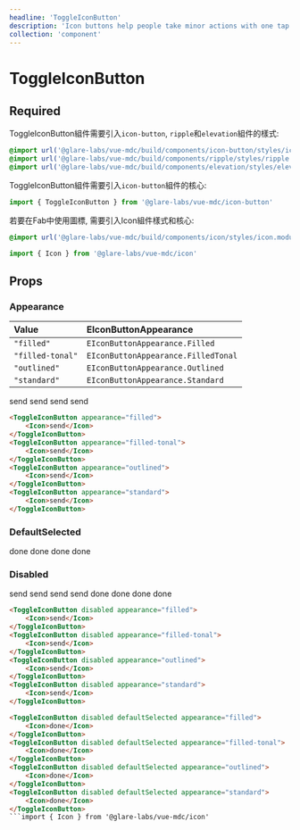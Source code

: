 ```yaml
---
headline: 'ToggleIconButton'
description: 'Icon buttons help people take minor actions with one tap.'
collection: 'component'
---
```


# ToggleIconButton

## Required

ToggleIconButton組件需要引入`icon-button`, `ripple`和`elevation`組件的樣式:

```css
@import url('@glare-labs/vue-mdc/build/components/icon-button/styles/icon-button.module.css');
@import url('@glare-labs/vue-mdc/build/components/ripple/styles/ripple.module.css');
@import url('@glare-labs/vue-mdc/build/components/elevation/styles/elevation.module.css');
```

ToggleIconButton組件需要引入`icon-button`組件的核心:

```js
import { ToggleIconButton } from '@glare-labs/vue-mdc/icon-button'
```

若要在Fab中使用圖標, 需要引入Icon組件樣式和核心:

```css
@import url('@glare-labs/vue-mdc/build/components/icon/styles/icon.module.css');
```

```js
import { Icon } from '@glare-labs/vue-mdc/icon'
```

## Props

### Appearance

|Value|EIconButtonAppearance|
|:--|:--|
|`"filled"`|`EIconButtonAppearance.Filled`|
|`"filled-tonal"`|`EIconButtonAppearance.FilledTonal`|
|`"outlined"`|`EIconButtonAppearance.Outlined`|
|`"standard"`|`EIconButtonAppearance.Standard`|

<ToggleIconButton client:load appearance="filled">
    <Icon>send</Icon>
</ToggleIconButton>
<ToggleIconButton client:load appearance="filled-tonal">
    <Icon>send</Icon>
</ToggleIconButton>
<ToggleIconButton client:load appearance="outlined">
    <Icon>send</Icon>
</ToggleIconButton>
<ToggleIconButton client:load appearance="standard">
    <Icon>send</Icon>
</ToggleIconButton>

```html
<ToggleIconButton appearance="filled">
    <Icon>send</Icon>
</ToggleIconButton>
<ToggleIconButton appearance="filled-tonal">
    <Icon>send</Icon>
</ToggleIconButton>
<ToggleIconButton appearance="outlined">
    <Icon>send</Icon>
</ToggleIconButton>
<ToggleIconButton appearance="standard">
    <Icon>send</Icon>
</ToggleIconButton>
```

### DefaultSelected

<ToggleIconButton client:load defaultSelected appearance="filled">
    <Icon>done</Icon>
</ToggleIconButton>
<ToggleIconButton client:load defaultSelected appearance="filled-tonal">
    <Icon>done</Icon>
</ToggleIconButton>
<ToggleIconButton client:load defaultSelected appearance="outlined">
    <Icon>done</Icon>
</ToggleIconButton>
<ToggleIconButton client:load defaultSelected appearance="standard">
    <Icon>done</Icon>
</ToggleIconButton>

### Disabled

<ToggleIconButton client:load disabled appearance="filled">
    <Icon>send</Icon>
</ToggleIconButton>
<ToggleIconButton client:load disabled appearance="filled-tonal">
    <Icon>send</Icon>
</ToggleIconButton>
<ToggleIconButton client:load disabled appearance="outlined">
    <Icon>send</Icon>
</ToggleIconButton>
<ToggleIconButton client:load disabled appearance="standard">
    <Icon>send</Icon>
</ToggleIconButton>

<ToggleIconButton client:load disabled defaultSelected appearance="filled">
    <Icon>done</Icon>
</ToggleIconButton>
<ToggleIconButton client:load disabled defaultSelected appearance="filled-tonal">
    <Icon>done</Icon>
</ToggleIconButton>
<ToggleIconButton client:load disabled defaultSelected appearance="outlined">
    <Icon>done</Icon>
</ToggleIconButton>
<ToggleIconButton client:load disabled defaultSelected appearance="standard">
    <Icon>done</Icon>
</ToggleIconButton>

```html
<ToggleIconButton disabled appearance="filled">
    <Icon>send</Icon>
</ToggleIconButton>
<ToggleIconButton disabled appearance="filled-tonal">
    <Icon>send</Icon>
</ToggleIconButton>
<ToggleIconButton disabled appearance="outlined">
    <Icon>send</Icon>
</ToggleIconButton>
<ToggleIconButton disabled appearance="standard">
    <Icon>send</Icon>
</ToggleIconButton>

<ToggleIconButton disabled defaultSelected appearance="filled">
    <Icon>done</Icon>
</ToggleIconButton>
<ToggleIconButton disabled defaultSelected appearance="filled-tonal">
    <Icon>done</Icon>
</ToggleIconButton>
<ToggleIconButton disabled defaultSelected appearance="outlined">
    <Icon>done</Icon>
</ToggleIconButton>
<ToggleIconButton disabled defaultSelected appearance="standard">
    <Icon>done</Icon>
</ToggleIconButton>
```import { Icon } from '@glare-labs/vue-mdc/icon'
